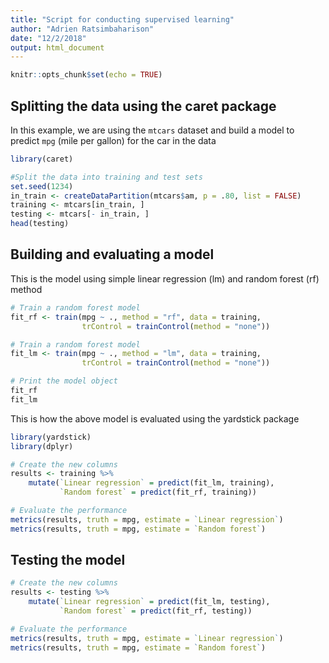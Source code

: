 ```yaml
---
title: "Script for conducting supervised learning"
author: "Adrien Ratsimbaharison"
date: "12/2/2018"
output: html_document
---
```


```r
knitr::opts_chunk$set(echo = TRUE)
```

## Splitting the data using the caret package

In this example, we are using the `mtcars` dataset and build a model to predict `mpg` (mile per gallon) for the car in the data

```r
library(caret)

#Split the data into training and test sets
set.seed(1234)
in_train <- createDataPartition(mtcars$am, p = .80, list = FALSE)
training <- mtcars[in_train, ]
testing <- mtcars[- in_train, ]
head(testing)
```

## Building and evaluating a model

This is the model using simple linear regression (lm) and random forest (rf) method
```r
# Train a random forest model
fit_rf <- train(mpg ~ ., method = "rf", data = training,
                trControl = trainControl(method = "none"))

# Train a random forest model
fit_lm <- train(mpg ~ ., method = "lm", data = training,
                trControl = trainControl(method = "none"))

# Print the model object
fit_rf
fit_lm
```

This is how the above model is evaluated using the yardstick package

```r
library(yardstick)
library(dplyr)

# Create the new columns
results <- training %>%
    mutate(`Linear regression` = predict(fit_lm, training),
           `Random forest` = predict(fit_rf, training))

# Evaluate the performance
metrics(results, truth = mpg, estimate = `Linear regression`)
metrics(results, truth = mpg, estimate = `Random forest`)
```

## Testing the model

```r
# Create the new columns
results <- testing %>%
    mutate(`Linear regression` = predict(fit_lm, testing),
           `Random forest` = predict(fit_rf, testing))

# Evaluate the performance
metrics(results, truth = mpg, estimate = `Linear regression`)
metrics(results, truth = mpg, estimate = `Random forest`)
```

